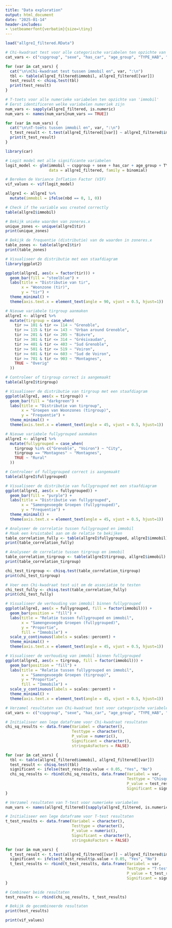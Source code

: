 ---
title: "Data exploration"
output: html_document
date: "2025-01-14"
header-includes:
- \setbeamerfont{verbatim}{size=\tiny}
---


```{r, include=FALSE}
load("allgreI_filtered.RData")
```





```{r, include=FALSE}
# Chi-kwadraat test voor alle categorische variabelen ten opzichte van 'immobil'
cat_vars <- c("cspgroup", "sexe", "has_car", "age_group", "TYPE_HAB", "parking_diff", "W", "OCCU1", "travdom", "nb_pers", "parking_diff", "retrait", "fullygrouped")

for (var in cat_vars) {
  cat("\n\nChi-kwadraat test tussen immobil en", var, ":\n")
  tbl <- table(allgreI_filtered$immobil, allgreI_filtered[[var]])
  test_result <- chisq.test(tbl)
  print(test_result)
}

# T-toets voor alle numerieke variabelen ten opzichte van 'immobil'
# Eerst identificeren welke variabelen numeriek zijn
num_vars <- sapply(allgreI_filtered, is.numeric)
num_vars <- names(num_vars[num_vars == TRUE])

for (var in num_vars) {
  cat("\n\nT-toets tussen immobil en", var, ":\n")
  t_test_result <- t.test(allgreI_filtered[[var]] ~ allgreI_filtered$immobil)
  print(t_test_result)
}

```

```{r, include=FALSE}
library(car)

# Logit model met alle significante variabelen
logit_model <- glm(immobil ~ cspgroup + sexe + has_car + age_group + TYPE_HAB + parking_diff + W + OCCU1 + travdom + nb_pers + fullygrouped + parking_diff,
                   data = allgreI_filtered, family = binomial)

# Bereken de Variance Inflation Factor (VIF)
vif_values <- vif(logit_model)


```

```{r, include=FALSE}
allgreI <- allgreI %>%
  mutate(immobil = ifelse(nbd == 0, 1, 0))

# Check if the variable was created correctly
table(allgreI$immobil)

# Bekijk unieke waarden van zoneres.x
unique_zones <- unique(allgreI$tir)
print(unique_zones)

# Bekijk de frequentie (distributie) van de waarden in zoneres.x
table_zones <- table(allgreI$tir)
print(table_zones)

# Visualiseer de distributie met een staafdiagram
library(ggplot2)

ggplot(allgreI, aes(x = factor(tir))) +
  geom_bar(fill = "steelblue") +
  labs(title = "Distributie van tir",
       x = "Woonzone (tir)",
       y = "tir") +
  theme_minimal() +
  theme(axis.text.x = element_text(angle = 90, vjust = 0.5, hjust=1))

# Nieuwe variabele tirgroup aanmaken
allgreI <- allgreI %>%
  mutate(tirgroup = case_when(
    tir >= 101 & tir <= 114 ~ "Grenoble",
    tir >= 115 & tir <= 143 ~ "Urban around Grenoble",
    tir >= 201 & tir <= 205 ~ "Bièvre",
    tir >= 301 & tir <= 314 ~ "Grésivaudan",
    tir >= 401 & tir <= 403 ~ "Sud Grenoble",
    tir >= 501 & tir <= 519 ~ "Voiron",
    tir >= 601 & tir <= 603 ~ "Sud de Voiron",
    tir >= 701 & tir <= 903 ~ "Montagnes",
    TRUE ~ "Overig"
  ))

# Controleer of tirgroup correct is aangemaakt
table(allgreI$tirgroup)

# Visualiseer de distributie van tirgroup met een staafdiagram
ggplot(allgreI, aes(x = tirgroup)) +
  geom_bar(fill = "darkgreen") +
  labs(title = "Distributie van tirgroup",
       x = "Groepen van Woonzones (tirgroup)",
       y = "Frequentie") +
  theme_minimal() +
  theme(axis.text.x = element_text(angle = 45, vjust = 0.5, hjust=1))

# Nieuwe variabele fullygrouped aanmaken
allgreI <- allgreI %>%
  mutate(fullygrouped = case_when(
    tirgroup %in% c("Grenoble", "Voiron") ~ "City",
    tirgroup == "Montagnes" ~ "Montagnes",
    TRUE ~ "Rural"
  ))

# Controleer of fullygrouped correct is aangemaakt
table(allgreI$fullygrouped)

# Visualiseer de distributie van fullygrouped met een staafdiagram
ggplot(allgreI, aes(x = fullygrouped)) +
  geom_bar(fill = "purple") +
  labs(title = "Distributie van fullygrouped",
       x = "Samengevoegde Groepen (fullygrouped)",
       y = "Frequentie") +
  theme_minimal() +
  theme(axis.text.x = element_text(angle = 45, vjust = 0.5, hjust=1))
```

```{r, include=FALSE}
# Analyseer de correlatie tussen fullygrouped en immobil
# Maak een kruistabel aan om de relatie te bekijken
table_correlation_fully <- table(allgreI$fullygrouped, allgreI$immobil)
print(table_correlation_fully)

# Analyseer de correlatie tussen tirgroup en immobil
table_correlation_tirgroup <- table(allgreI$tirgroup, allgreI$immobil)
print(table_correlation_tirgroup)

chi_test_tirgroup <- chisq.test(table_correlation_tirgroup)
print(chi_test_tirgroup)

# Voer een Chi-kwadraat test uit om de associatie te testen
chi_test_fully <- chisq.test(table_correlation_fully)
print(chi_test_fully)

# Visualiseer de verhouding van immobil binnen fullygrouped
ggplot(allgreI, aes(x = fullygrouped, fill = factor(immobil))) +
  geom_bar(position = "fill") +
  labs(title = "Relatie tussen fullygrouped en immobil",
       x = "Samengevoegde Groepen (fullygrouped)",
       y = "Proportie",
       fill = "Immobile") +
  scale_y_continuous(labels = scales::percent) +
  theme_minimal() +
  theme(axis.text.x = element_text(angle = 45, vjust = 0.5, hjust=1))

# Visualiseer de verhouding van immobil binnen fullygrouped
ggplot(allgreI, aes(x = tirgroup, fill = factor(immobil))) +
  geom_bar(position = "fill") +
  labs(title = "Relatie tussen fullygrouped en immobil",
       x = "Samengevoegde Groepen (tirgroup)",
       y = "Proportie",
       fill = "Immobile") +
  scale_y_continuous(labels = scales::percent) +
  theme_minimal() +
  theme(axis.text.x = element_text(angle = 45, vjust = 0.5, hjust=1))
```


\tiny
```{r, echo=FALSE}
# Verzamel resultaten van Chi-kwadraat test voor categorische variabelen
cat_vars <- c("cspgroup", "sexe", "has_car", "age_group", "TYPE_HAB", "parking_diff", "W", "OCCU1", "travdom", "nb_pers", "parking_diff", "retrait", "fullygrouped")

# Initialiseer een lege dataframe voor Chi-kwadraat resultaten
chi_sq_results <- data.frame(Variabel = character(),
                             Testtype = character(),
                             P_value = numeric(), 
                             Significant = character(),
                             stringsAsFactors = FALSE)

for (var in cat_vars) {
  tbl <- table(allgreI_filtered$immobil, allgreI_filtered[[var]])
  test_result <- chisq.test(tbl)
  significant <- ifelse(test_result$p.value < 0.05, "Yes", "No")
  chi_sq_results <- rbind(chi_sq_results, data.frame(Variabel = var,
                                                     Testtype = "Chisquare",
                                                     P_value = test_result$p.value,  # Use the exact p-value here
                                                     Significant = significant))
}

# Verzamel resultaten van T-test voor numerieke variabelen
num_vars <- names(allgreI_filtered)[sapply(allgreI_filtered, is.numeric)]

# Initialiseer een lege dataframe voor T-test resultaten
t_test_results <- data.frame(Variabel = character(),
                             Testtype = character(),
                             P_value = numeric(),
                             Significant = character(),
                             stringsAsFactors = FALSE)

for (var in num_vars) {
  t_test_result <- t.test(allgreI_filtered[[var]] ~ allgreI_filtered$immobil)
  significant <- ifelse(t_test_result$p.value < 0.05, "Yes", "No")
  t_test_results <- rbind(t_test_results, data.frame(Variabel = var,
                                                     Testtype = "T-test",
                                                     P_value = t_test_result$p.value,  # Use the exact p-value here
                                                     Significant = significant))
}

# Combineer beide resultaten
test_results <- rbind(chi_sq_results, t_test_results)

# Bekijk de gecombineerde resultaten
print(test_results)

```
```{r, echo=FALSE}
print(vif_values)
```



